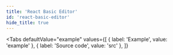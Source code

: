 ```yaml
---
title: 'React Basic Editor'
id: 'react-basic-editor'
hide_title: true
---
```



<Tabs
  defaultValue="example"
  values={[
    { label: 'Example', value: 'example' },
    { label: 'Source code', value: 'src' },
  ]}
>
  <TabItem value="example">
    <Component />
  </TabItem>
  <TabItem value="src">
    <SourceCode filePath={filePath} language="jsx" />
  </TabItem>
</Tabs>
